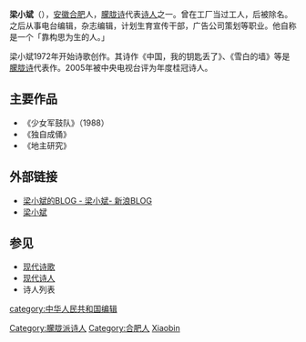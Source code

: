 {{BLP unsourced}}

'''梁小斌'''（{{bd|1954年}}），[[安徽|安徽]][[合肥|合肥]]人，[[朦胧诗|朦胧诗]]代表[[诗人|诗人]]之一。曾在工厂当过工人，后被除名。之后从事电台编辑，杂志编辑，计划生育宣传干部，广告公司策划等职业。他自称是一个「靠构思为生的人。」

梁小斌1972年开始诗歌创作。其诗作《中国，我的钥匙丢了》、《雪白的墙》等是[[朦胧诗|朦胧诗]]代表作。2005年被中央电视台评为年度桂冠诗人。

==主要作品==
*《少女军鼓队》（1988）
*《独自成俑》
* 《地主研究》

==外部链接==
*[http://blog.sina.com.cn/u/1198209055 梁小斌的BLOG - 梁小斌- 新浪BLOG] {{Wayback|url=http://blog.sina.com.cn/u/1198209055 |date=20070329124437 }}
*[http://www.sclsez.com/wsd/etly/tushuguan/main/poem/xdsc/ll/liangxiaobin/000.htm 梁小斌] {{Wayback|url=http://www.sclsez.com/wsd/etly/tushuguan/main/poem/xdsc/ll/liangxiaobin/000.htm |date=20070104085518 }}

==参见==
*[[现代诗歌|现代诗歌]]
*[[现代诗人|现代诗人]]
*诗人列表

{{DEFAULTSORT:Liang Xiaobin}}
{{China-writer-stub}}
[[Category:朦胧派诗人|Category:朦胧派诗人]]
[[category:中华人民共和国编辑|category:中华人民共和国编辑]]
[[Category:合肥人|Category:合肥人]]
[[Category:梁姓|Xiaobin]]